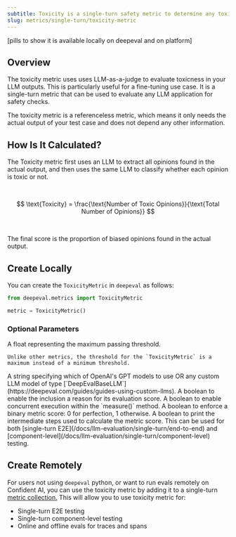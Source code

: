 ```yaml
---
subtitle: Toxicity is a single-turn safety metric to determine any toxicity in LLM's output
slug: metrics/single-turn/toxicity-metric
---
```


[pills to show it is available locally on deepeval and on platform]

## Overview

The toxicity metric uses uses LLM-as-a-judge to evaluate toxicness in your LLM outputs. This is particularly useful for a fine-tuning use case. It is a single-turn metric that can be used to evaluate any LLM application for safety checks.

<Warning>

The toxicity metric is a referenceless metric, which means it only needs the actual output of your test case and does not depend any other information.

</Warning>

## How Is It Calculated?

The Toxicity metric first uses an LLM to extract all opinions found in the actual output, and then uses the same LLM to classify whether each opinion is toxic or not.

<br />

$$
\text{Toxicity} = \frac{\text{Number of Toxic Opinions}}{\text{Total Number of Opinions}}
$$

<br />

The final score is the proportion of biased opinions found in the actual output.

## Create Locally

You can create the `ToxicityMetric` in `deepeval` as follows:

```python
from deepeval.metrics import ToxicityMetric

metric = ToxicityMetric()
```

### Optional Parameters

<ParamField path="threshold" type="number" default={0.5}>
    A float representing the maximum passing threshold.
    
    Unlike other metrics, the threshold for the `ToxicityMetric` is a maximum instead of a minimum threshold.

</ParamField>
<ParamField path="model" type="string | Object" default="gpt-4.1">
    A string specifying which of OpenAI's GPT models to use OR any custom LLM model of type [`DeepEvalBaseLLM`](https://deepeval.com/guides/guides-using-custom-llms). 
</ParamField>
<ParamField path="include_reason" type="boolean" default={"true"}>
    A boolean to enable the inclusion a reason for its evaluation score.
</ParamField>
<ParamField path="async_mode" type="boolean" default={"true"}>
    A boolean to enable concurrent execution within the `measure()` method.
</ParamField>
<ParamField path="strict_mode" type="boolean" default={"false"}>
    A boolean to enforce a binary metric score: 0 for perfection, 1 otherwise.
</ParamField>
<ParamField path="verbose_mode" type="boolean" default={"false"}>
    A boolean to print the intermediate steps used to calculate the metric score.
</ParamField>

<Success>
  This can be used for both [single-turn
  E2E](/docs/llm-evaluation/single-turn/end-to-end) and
  [component-level](/docs/llm-evaluation/single-turn/component-level) testing.
</Success>

## Create Remotely

For users not using `deepeval` python, or want to run evals remotely on Confident AI, you can use the toxicity metric by adding it to a single-turn [metric collection.](/metrics/metric-collections) This will allow you to use toxicity metric for:

- Single-turn E2E testing
- Single-turn component-level testing
- Online and offline evals for traces and spans
